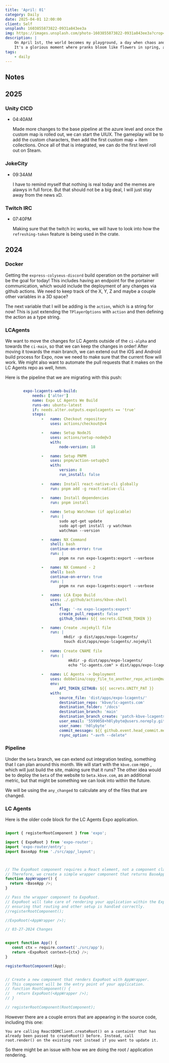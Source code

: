 ```yaml
---
title: 'April: 01'
category: Daily
date: 2025-04-01 12:00:00
client: Self
unsplash: 1603855873822-0931a843ee3a
img: https://images.unsplash.com/photo-1603855873822-0931a843ee3a?crop=entropy&cs=srgb&fm=jpg&ixid=MnwzNjM5Nzd8MHwxfHJhbmRvbXx8fHx8fHx8fDE2ODE3NDg2ODY&ixlib=rb-4.0.3&q=85
description: |
    On April 1st, the world becomes my playground, a day when chaos and laughter intertwine, and everyone gets a taste of shaco's delight. 
    It's a glorious moment where pranks bloom like flowers in spring, a reminder to dance on the edge of madness and never, ever play it safe.
tags:
    - daily
---
```



## Notes

## 2025

### Unity CICD

-   04:40AM

    Made more changes to the base pipeline at the azure level and once the custom map is rolled out, we can start the UIUX.
    The gameplay will be to add the custom characters, then add the first custom map + item collections.
    Once all of that is integrated, we can do the first level roll out on Steam.

### JokeCity

-   09:34AM

    I have to remind myself that nothing is real today and the memes are alawys in full force.
    But that should not be a big deal, I will just stay away from the news xD.


### Twitch IRC

-   07:40PM

    Making sure that the twitch irc works, we will have to look into how the `refreshing-token` feature is being used in the crate.

## 2024

### Docker

Getting the `express-colyseus-discord` build operation on the portainer will be the goal for today!
This includes having an endpoint for the portainer communication, which would include the deployment of any changes via github actions.
We need to keep track of the X, Y, Z and maybe a couple other variables in a 3D space?

The next variable that I will be adding is the `action`, which is a string for now!
This is just extending the `TPlayerOptions` with `action` and then defining the action as a type string.



### LCAgents

We want to move the changes for LC Agents outside of the `ci-alpha` and towards the `ci-main`, so that we can keep the changes in order!
After moving it towards the main branch, we can extend out the iOS and Android build process for Expo, now we need to make sure that the current flow will work.
We might also want to automate the pull requests that it makes on the LC Agents repo as well, hmm.

Here is the pipeline that we are migrating with this push:

```yaml

        expo-lcagents-web-build:
            needs: ['alter']
            name: Expo LC Agents We Build
            runs-on: ubuntu-latest
            if: needs.alter.outputs.expolcagents == 'true'
            steps:
                -   name: Checkout repository
                    uses: actions/checkout@v4

                -   name: Setup NodeJS
                    uses: actions/setup-node@v3
                    with:
                        node-version: 18

                -   name: Setup PNPM
                    uses: pnpm/action-setup@v3
                    with:
                        version: 8
                        run_install: false
                
                -   name: Install react-native-cli globally
                    run: pnpm add -g react-native-cli
                      
                -   name: Install dependencies
                    run: pnpm install

                -   name: Setup Watchman (if applicable)
                    run: |
                        sudo apt-get update
                        sudo apt-get install -y watchman
                        watchman --version

                -   name: NX Command
                    shell: bash
                    continue-on-error: true
                    run: |
                        pnpm nx run expo-lcagents:export --verbose    

                -   name: NX Command - 2
                    shell: bash
                    continue-on-error: true
                    run: |
                        pnpm nx run expo-lcagents:export --verbose 

                -   name: LCA Expo Build
                    uses: ./.github/actions/kbve-shell
                    with:
                        flag: '-nx expo-lcagents:export'
                        create_pull_request: false
                        github_token: ${{ secrets.GITHUB_TOKEN }}

                -   name: Create .nojekyll file
                    run: |
                          mkdir -p dist/apps/expo-lcagents/
                          touch dist/apps/expo-lcagents/.nojekyll
                          
                -   name: Create CNAME file
                    run: |
                            mkdir -p dist/apps/expo-lcagents/
                            echo "lc-agents.com" > dist/apps/expo-lcagents/CNAME
            
                -   name: LC Agents -> Deployment
                    uses: dobbelina/copy_file_to_another_repo_action@main
                    env:
                        API_TOKEN_GITHUB: ${{ secrets.UNITY_PAT }}
                    with:
                        source_file: 'dist/apps/expo-lcagents/'
                        destination_repo: 'kbve/lc-agents.com'
                        destination_folder: '/docs'
                        destination_branch: 'main'
                        destination_branch_create: 'patch-kbve-lcagents-deploy'
                        user_email: '5599058+h0lybyte@users.noreply.github.com'
                        user_name: 'h0lybyte'
                        commit_message: ${{ github.event.head_commit.message }}
                        rsync_option: "-avrh --delete"

```


### Pipeline

Under the `beta` branch, we can extend out integration testing, something that I can plan around this month. 
We will start with the `kbve.com` repo , which will just build the site, making sure that it runs?
The other idea would be to deploy the `beta` of the website to `beta.kbve.com`, as an additional metric, but that might be something we can look into within the future.

We will be using the `any_changed` to calculate any of the files that are changed.



### LC Agents

Here is the older code block for the LC Agents Expo application.

```js

import { registerRootComponent } from 'expo';

import { ExpoRoot } from 'expo-router';
import 'expo-router/entry';
import BaseApp from './src/app/_layout';



// The ExpoRoot component requires a React element, not a component class or function directly.
// Therefore, we create a simple wrapper component that returns BaseApp.
function AppWrapper() {
  return <BaseApp />;
}

// Pass the wrapper component to ExpoRoot.
// ExpoRoot will take care of rendering your application within the Expo environment,
// ensuring that routing and other setup is handled correctly.
//registerRootComponent();

//ExpoRoot(<AppWrapper />);

// 03-27-2024 Changes


export function App() {
   const ctx = require.context('./src/app');
   return <ExpoRoot context={ctx} />;
}

registerRootComponent(App);


// Create a new component that renders ExpoRoot with AppWrapper.
// This component will be the entry point of your application.
// function RootComponent() {
//   return ExpoRoot(<AppWrapper />);
// }

// registerRootComponent(RootComponent);
```

However there are a couple errors that are appearing in the source code, including this one: 

`You are calling ReactDOMClient.createRoot() on a container that has already been passed to createRoot() before. Instead, call root.render() on the existing root instead if you want to update it.`

So there might be an issue with how we are doing the root / application rendering.

